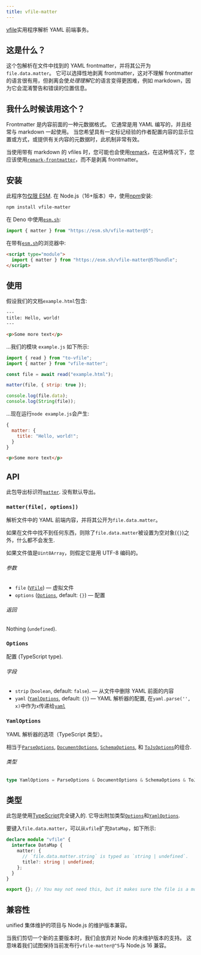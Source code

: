 ```yaml
---
title: vfile-matter
---
```


[vfile][]实用程序解析 YAML 前端事务。

## 这是什么？

这个包解析在文件中找到的 YAML frontmatter，并将其公开为`file.data.matter`。
它可以选择性地剥离 frontmatter，这对不理解 frontmatter 的语言很有用，但剥离会使*处理理解*它的语言变得更困难，例如 markdown，因为它会混淆警告和错误的位置信息。

## 我什么时候该用这个？

Frontmatter 是内容前面的一种元数据格式。
它通常是用 YAML 编写的，并且经常与 markdown 一起使用。
当您希望具有一定标记经验的作者配置内容的显示位置或方式，或提供有关内容的元数据时，此机制非常有效。

当使用带有 markdown 的 vfiles 时，您可能也会使用[remark][]，在这种情况下，您应该使用[`remark-frontmatter`][remark-frontmatter]，而不是剥离 frontmatter。

## 安装

此程序包[仅限 ESM][esm].
在 Node.js（16+版本）中，使用[npm][]安装:

```sh
npm install vfile-matter
```

在 Deno 中使用[`esm.sh`][esmsh]:

```js
import { matter } from "https://esm.sh/vfile-matter@5";
```

在带有[`esm.sh`][esmsh]的浏览器中:

```html
<script type="module">
  import { matter } from "https://esm.sh/vfile-matter@5?bundle";
</script>
```

## 使用

假设我们的文档`example.html`包含:

```html
---
title: Hello, world!
---

<p>Some more text</p>
```

…我们的模块 `example.js` 如下所示:

```js
import { read } from "to-vfile";
import { matter } from "vfile-matter";

const file = await read("example.html");

matter(file, { strip: true });

console.log(file.data);
console.log(String(file));
```

…现在运行`node example.js`会产生:

```js
{
  matter: {
    title: "Hello, world!";
  }
}
```

```html
<p>Some more text</p>
```

## API

此包导出标识符[`matter`][api-matter].
没有默认导出。

### `matter(file[, options])`

解析文件中的 YAML 前端内容，并将其公开为`file.data.matter`。

如果在文件中找不到任何东西，则除了`file.data.matter`被设置为空对象(`{}`)之外，什么都不会发生.

如果文件值是`Uint8Array`，则假定它是用 UTF-8 编码的。

###### 参数

- `file` ([`VFile`][vfile])
  — 虚拟文件
- `options` ([`Options`][api-options], default: `{}`)
  — 配置

###### 返回

Nothing (`undefined`).

### `Options`

配置 (TypeScript type).

###### 字段

- `strip` (`boolean`, default: `false`).
  — 从文件中删除 YAML 前面的内容
- `yaml` ([`YamlOptions`][api-yaml-options], default: `{}`)
  — YAML 解析器的配置, 在`yaml.parse('', x)`中作为`x`传递给[`yaml`][yaml]

### `YamlOptions`

YAML 解析器的选项（TypeScript 类型）。

相当于[`ParseOptions`](https://eemeli.org/yaml/#parse-options),
[`DocumentOptions`](https://eemeli.org/yaml/#document-options),
[`SchemaOptions`](https://eemeli.org/yaml/#schema-options), 和
[`ToJsOptions`](https://eemeli.org/yaml/#tojs-options)的组合.

###### 类型

```ts
type YamlOptions = ParseOptions & DocumentOptions & SchemaOptions & ToJsOptions;
```

## 类型

此包是使用[TypeScript][]完全键入的.
它导出附加类型[`Options`][api-options]和[`YamlOptions`][api-yaml-options].

要键入`file.data.matter`，可以从`vfile`扩充`DataMap`，如下所示:

```ts
declare module "vfile" {
  interface DataMap {
    matter: {
      // `file.data.matter.string` is typed as `string | undefined`.
      title?: string | undefined;
    };
  }
}

export {}; // You may not need this, but it makes sure the file is a module.
```

## 兼容性

unified 集体维护的项目与 Node.js 的维护版本兼容。

当我们剪切一个新的主要版本时，我们会放弃对 Node 的未维护版本的支持。
这意味着我们试图保持当前发布行`vfile-matter@^5`与 Node.js 16 兼容。

[build-badge]: https://github.com/vfile/vfile-matter/workflows/main/badge.svg
[build]: https://github.com/vfile/vfile-matter/actions
[coverage-badge]: https://img.shields.io/codecov/c/github/vfile/vfile-matter.svg
[coverage]: https://codecov.io/github/vfile/vfile-matter
[downloads-badge]: https://img.shields.io/npm/dm/vfile-matter.svg
[downloads]: https://www.npmjs.com/package/vfile-matter
[size-badge]: https://img.shields.io/badge/dynamic/json?label=minzipped%20size&query=$.size.compressedSize&url=https://deno.bundlejs.com/?q=vfile-matter
[size]: https://bundlejs.com/?q=vfile-matter
[sponsors-badge]: https://opencollective.com/unified/sponsors/badge.svg
[backers-badge]: https://opencollective.com/unified/backers/badge.svg
[collective]: https://opencollective.com/unified
[chat-badge]: https://img.shields.io/badge/chat-discussions-success.svg
[chat]: https://github.com/vfile/vfile/discussions
[npm]: https://docs.npmjs.com/cli/install
[esm]: https://gist.github.com/sindresorhus/a39789f98801d908bbc7ff3ecc99d99c
[esmsh]: https://esm.sh
[typescript]: https://www.typescriptlang.org
[contributing]: https://github.com/vfile/.github/blob/main/contributing.md
[support]: https://github.com/vfile/.github/blob/main/support.md
[health]: https://github.com/vfile/.github
[coc]: https://github.com/vfile/.github/blob/main/code-of-conduct.md
[license]: license
[author]: https://wooorm.com
[vfile]: https://github.com/vfile/vfile
[remark]: https://github.com/remarkjs/remark
[remark-frontmatter]: https://github.com/remarkjs/remark-frontmatter
[yaml]: https://github.com/eemeli/yaml
[api-matter]: #matterfile-options
[api-options]: #options
[api-yaml-options]: #yamloptions
